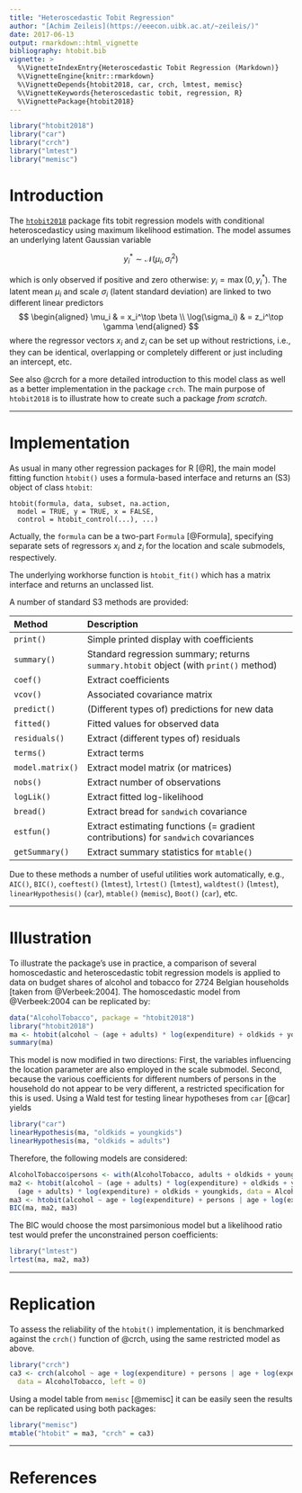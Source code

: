 ```yaml
---
title: "Heteroscedastic Tobit Regression"
author: "[Achim Zeileis](https://eeecon.uibk.ac.at/~zeileis/)"
date: 2017-06-13
output: rmarkdown::html_vignette
bibliography: htobit.bib
vignette: >
  %\VignetteIndexEntry{Heteroscedastic Tobit Regression (Markdown)}
  %\VignetteEngine{knitr::rmarkdown}
  %\VignetteDepends{htobit2018, car, crch, lmtest, memisc}
  %\VignetteKeywords{heteroscedastic tobit, regression, R}
  %\VignettePackage{htobit2018}
---
```


```r
library("htobit2018")
library("car")
library("crch")
library("lmtest")
library("memisc")
```

# Introduction

The [`htobit2018`](https://R-Forge.R-project.org/projects/uibk-rprog-2018/) package
fits tobit regression models with conditional heteroscedasticy using maximum
likelihood estimation. The model assumes an underlying latent Gaussian variable

$$y_i^* \sim \mathcal{N}(\mu_i, \sigma_i^2)$$

which is only observed if positive and zero otherwise: $y_i = \max(0, y_i^*)$.
The latent mean $\mu_i$ and scale $\sigma_i$ (latent standard deviation)
are linked to two different linear predictors
$$
\begin{aligned}
\mu_i & = x_i^\top \beta \\
\log(\sigma_i) & = z_i^\top \gamma
\end{aligned}
$$
where the regressor vectors $x_i$ and $z_i$ can be set up without restrictions,
i.e., they can be identical, overlapping or completely different or just including an intercept, etc.


See also @crch for a more detailed introduction to this model class as well as
a better implementation in the package `crch`. The main purpose of `htobit2018` is
to illustrate how to create such a package _from scratch_.
  
------

# Implementation

As usual in many other regression packages for R [@R], the main model fitting function `htobit()`
uses a formula-based interface and returns an (S3) object of class `htobit`:

```
htobit(formula, data, subset, na.action,
  model = TRUE, y = TRUE, x = FALSE,
  control = htobit_control(...), ...)
```

Actually, the `formula` can be a two-part `Formula` [@Formula], specifying separate sets of regressors
$x_i$ and $z_i$ for the location and scale submodels, respectively.

The underlying workhorse function is `htobit_fit()` which has a matrix interface and returns an unclassed list.

A number of standard S3 methods are provided:

| Method          | Description                                                                          |
|:----------------|:-------------------------------------------------------------------------------------|
| `print()`       | Simple printed display with coefficients                                             |
| `summary()`     | Standard regression summary; returns `summary.htobit` object (with `print()` method) |
| `coef()`        | Extract coefficients                                                                 |
| `vcov()`        | Associated covariance matrix                                                         |
| `predict()`     | (Different types of) predictions for new data                                        |
| `fitted()`      | Fitted values for observed data                                                      |
| `residuals()`   | Extract (different types of) residuals                                               |
| `terms()`       | Extract terms                                                                        |
| `model.matrix()`| Extract model matrix (or matrices)                                                   |
| `nobs()`        | Extract number of observations                                                       |
| `logLik()`      | Extract fitted log-likelihood                                                        |
| `bread()`       | Extract bread for `sandwich` covariance                                              |
| `estfun()`      | Extract estimating functions (= gradient contributions) for `sandwich` covariances   |
| `getSummary()`  | Extract summary statistics for `mtable()`                                            |

Due to these methods a number of useful utilities work automatically, e.g., `AIC()`, `BIC()`,
`coeftest()` (`lmtest`), `lrtest()` (`lmtest`), `waldtest()` (`lmtest`),
`linearHypothesis()` (`car`), `mtable()` (`memisc`), `Boot()` (`car`), etc.

------

# Illustration

To illustrate the package's use in practice, a comparison of several homoscedastic
and heteroscedastic tobit regression models is applied to
data on budget shares of alcohol and tobacco for 2724 Belgian households
[taken from @Verbeek:2004]. The homoscedastic model from @Verbeek:2004 can
be replicated by:

```r
data("AlcoholTobacco", package = "htobit2018")
library("htobit2018")
ma <- htobit(alcohol ~ (age + adults) * log(expenditure) + oldkids + youngkids, data = AlcoholTobacco)
summary(ma)
```

This model is now modified in two directions: First, the variables influencing the location
parameter are also employed in the scale submodel. Second, because the various coefficients
for different numbers of persons in the household do not appear to be very different,
a restricted specification for this is used. Using a Wald test for testing linear hypotheses
from `car` [@car] yields

```r
library("car")
linearHypothesis(ma, "oldkids = youngkids")
linearHypothesis(ma, "oldkids = adults")
```

Therefore, the following models are considered:

```r
AlcoholTobacco$persons <- with(AlcoholTobacco, adults + oldkids + youngkids)
ma2 <- htobit(alcohol ~ (age + adults) * log(expenditure) + oldkids + youngkids |
  (age + adults) * log(expenditure) + oldkids + youngkids, data = AlcoholTobacco)
ma3 <- htobit(alcohol ~ age + log(expenditure) + persons | age + log(expenditure) + persons, data = AlcoholTobacco)
BIC(ma, ma2, ma3)
```

The BIC would choose the most parsimonious model but a likelihood ratio test would prefer
the unconstrained person coefficients:

```r
library("lmtest")
lrtest(ma, ma2, ma3)
```

------

# Replication

To assess the reliability of the `htobit()` implementation, it is benchmarked against the `crch()`
function of @crch, using the same restricted model as above.

```r
library("crch")
ca3 <- crch(alcohol ~ age + log(expenditure) + persons | age + log(expenditure) + persons,
  data = AlcoholTobacco, left = 0)
```

Using a model table from `memisc` [@memisc] it can be easily seen the results can be
replicated using both packages:

```r
library("memisc")
mtable("htobit" = ma3, "crch" = ca3)
```

------

# References

